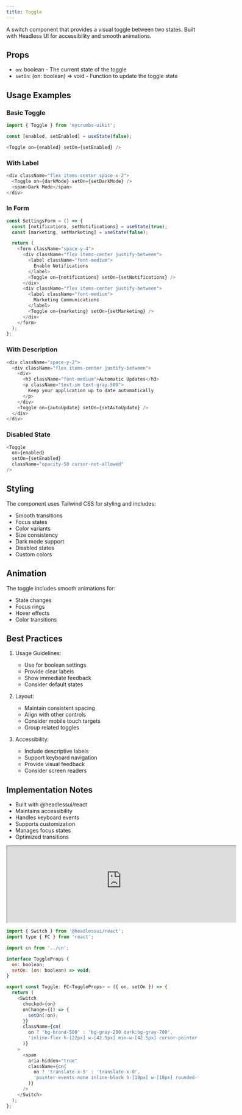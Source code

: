 ```yaml
---
title: Toggle 
---
```


A switch component that provides a visual toggle between two states. Built with Headless UI for accessibility and smooth animations.

## Props

- `on`: boolean - The current state of the toggle
- `setOn`: (on: boolean) => void - Function to update the toggle state

## Usage Examples

### Basic Toggle
```javascript
import { Toggle } from 'mycrumbs-uikit';

const [enabled, setEnabled] = useState(false);

<Toggle on={enabled} setOn={setEnabled} />
```

### With Label
```javascript
<div className="flex items-center space-x-2">
  <Toggle on={darkMode} setOn={setDarkMode} />
  <span>Dark Mode</span>
</div>
```

### In Form
```javascript
const SettingsForm = () => {
  const [notifications, setNotifications] = useState(true);
  const [marketing, setMarketing] = useState(false);

  return (
    <form className="space-y-4">
      <div className="flex items-center justify-between">
        <label className="font-medium">
          Enable Notifications
        </label>
        <Toggle on={notifications} setOn={setNotifications} />
      </div>
      <div className="flex items-center justify-between">
        <label className="font-medium">
          Marketing Communications
        </label>
        <Toggle on={marketing} setOn={setMarketing} />
      </div>
    </form>
  );
};
```

### With Description
```javascript
<div className="space-y-2">
  <div className="flex items-center justify-between">
    <div>
      <h3 className="font-medium">Automatic Updates</h3>
      <p className="text-sm text-gray-500">
        Keep your application up to date automatically
      </p>
    </div>
    <Toggle on={autoUpdate} setOn={setAutoUpdate} />
  </div>
</div>
```

### Disabled State
```javascript
<Toggle
  on={enabled}
  setOn={setEnabled}
  className="opacity-50 cursor-not-allowed"
/>
```

## Styling

The component uses Tailwind CSS for styling and includes:
- Smooth transitions
- Focus states
- Color variants
- Size consistency
- Dark mode support
- Disabled states
- Custom colors

## Animation

The toggle includes smooth animations for:
- State changes
- Focus rings
- Hover effects
- Color transitions

## Best Practices

1. Usage Guidelines:
   - Use for boolean settings
   - Provide clear labels
   - Show immediate feedback
   - Consider default states

2. Layout:
   - Maintain consistent spacing
   - Align with other controls
   - Consider mobile touch targets
   - Group related toggles

3. Accessibility:
   - Include descriptive labels
   - Support keyboard navigation
   - Provide visual feedback
   - Consider screen readers

## Implementation Notes

- Built with @headlessui/react
- Maintains accessibility
- Handles keyboard events
- Supports customization
- Manages focus states
- Optimized transitions

<iframe 
  src="https://663a6564311e0ec20c42bab9-xlpxfwvbkd.chromatic.com/iframe.html?args=&id=components-toggle-switch--disabled" 
  referrerPolicy="strict-origin-when-cross-origin"
  width="600" 
  height="200"
  script-src= "unsafe-eval"
  className="flex rounded-xl"

></iframe>

```javascript
import { Switch } from '@headlessui/react';
import type { FC } from 'react';

import cn from '../cn';

interface ToggleProps {
  on: boolean;
  setOn: (on: boolean) => void;
}

export const Toggle: FC<ToggleProps> = ({ on, setOn }) => {
  return (
    <Switch
      checked={on}
      onChange={() => {
        setOn(!on);
      }}
      className={cn(
        on ? 'bg-brand-500' : 'bg-gray-200 dark:bg-gray-700',
        'inline-flex h-[22px] w-[42.5px] min-w-[42.5px] cursor-pointer rounded-full border-2 border-transparent transition-colors duration-200 ease-in-out focus:outline-none'
      )}
    >
      <span
        aria-hidden="true"
        className={cn(
          on ? 'translate-x-5' : 'translate-x-0',
          'pointer-events-none inline-block h-[18px] w-[18px] rounded-full bg-white shadow-lg ring-0 transition duration-200 ease-in-out'
        )}
      />
    </Switch>
  );
};

```